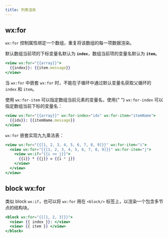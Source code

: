 ```yaml
---
title: 列表渲染
---
```


## wx:for

`wx:for` 控制属性绑定一个数组，重复将该数组的每一项数据渲染。

默认数组当前项的下标变量名默认为 **`index`**，数组当前项的变量名默认为 **`item`**。

```jsx
<view wx:for="{{array}}">
  {{index}}: {{item.message}}
</view>
```

当 `wx:for` 中嵌套 `wx:for` 时，不能在子循环中通过默认变量名获取父循环的 `index` 和 `item`。

<p style={{ marginBottom: 4 }}>
  使用 <code>wx:for-item</code> 可以指定数组当前元素的变量名，使用{" "}
  <code>wx:for-index</code> 可以指定数组当前下标的变量名：
</p>

```jsx
<view wx:for="{{array}}" wx:for-index="idx" wx:for-item="itemName">
  {{idx}}: {{itemName.message}}
</view>
```

<p style={{ marginBottom: 4 }}>
  <code>wx:for</code> 嵌套实现九九乘法表：
</p>

```jsx
<view wx:for="{{[1, 2, 3, 4, 5, 6, 7, 8, 9]}}" wx:for-item="i">
  <view wx:for="{{[1, 2, 3, 4, 5, 6, 7, 8, 9]}}" wx:for-item="j">
    <view wx:if="{{i <= j}}">
      {{i}} * {{j}} = {{i * j}}
    </view>
  </view>
</view>
```

## block wx:for

类似 block `wx:if`，也可以将 `wx:for` 用在 <code>&lt;block&sol;&gt;</code> 标签上，以渲染一个包含多节点的结构块。

```jsx
<block wx:for="{{[1, 2, 3]}}">
  <view> {{ index }}: </view>
  <view> {{ item }} </view>
</block>
```
